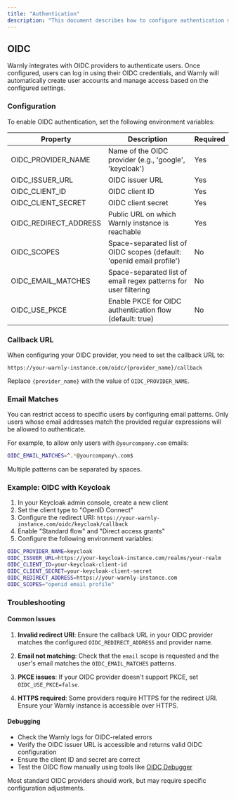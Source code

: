 ```yaml
---
title: "Authentication"
description: "This document describes how to configure authentication mechanisms for Warnly."
---
```


## OIDC

Warnly integrates with OIDC providers to authenticate users. Once configured, users can log in using their OIDC credentials, and Warnly will automatically create user accounts and manage access based on the configured settings.

### Configuration

To enable OIDC authentication, set the following environment variables:

| Property              | Description                                                                 | Required |
|-----------------------|-----------------------------------------------------------------------------|----------|
| OIDC_PROVIDER_NAME   | Name of the OIDC provider (e.g., 'google', 'keycloak')                     | Yes      |
| OIDC_ISSUER_URL      | OIDC issuer URL                                                             | Yes      |
| OIDC_CLIENT_ID       | OIDC client ID                                                              | Yes      |
| OIDC_CLIENT_SECRET   | OIDC client secret                                                          | Yes      |
| OIDC_REDIRECT_ADDRESS| Public URL on which Warnly instance is reachable                            | Yes      |
| OIDC_SCOPES          | Space-separated list of OIDC scopes (default: 'openid email profile')       | No       |
| OIDC_EMAIL_MATCHES   | Space-separated list of email regex patterns for user filtering             | No       |
| OIDC_USE_PKCE        | Enable PKCE for OIDC authentication flow (default: true)                    | No       |

### Callback URL

When configuring your OIDC provider, you need to set the callback URL to:

```
https://your-warnly-instance.com/oidc/{provider_name}/callback
```

Replace `{provider_name}` with the value of `OIDC_PROVIDER_NAME`.

### Email Matches

You can restrict access to specific users by configuring email patterns. Only users whose email addresses match the provided regular expressions will be allowed to authenticate.

For example, to allow only users with `@yourcompany.com` emails:

```bash
OIDC_EMAIL_MATCHES=^.*@yourcompany\.com$
```

Multiple patterns can be separated by spaces.

### Example: OIDC with Keycloak

1. In your Keycloak admin console, create a new client
2. Set the client type to "OpenID Connect"
3. Configure the redirect URI: `https://your-warnly-instance.com/oidc/keycloak/callback`
4. Enable "Standard flow" and "Direct access grants"
5. Configure the following environment variables:

```bash
OIDC_PROVIDER_NAME=keycloak
OIDC_ISSUER_URL=https://your-keycloak-instance.com/realms/your-realm
OIDC_CLIENT_ID=your-keycloak-client-id
OIDC_CLIENT_SECRET=your-keycloak-client-secret
OIDC_REDIRECT_ADDRESS=https://your-warnly-instance.com
OIDC_SCOPES="openid email profile"
```

### Troubleshooting

#### Common Issues

1. **Invalid redirect URI**: Ensure the callback URL in your OIDC provider matches the configured `OIDC_REDIRECT_ADDRESS` and provider name.

2. **Email not matching**: Check that the `email` scope is requested and the user's email matches the `OIDC_EMAIL_MATCHES` patterns.

3. **PKCE issues**: If your OIDC provider doesn't support PKCE, set `OIDC_USE_PKCE=false`.

4. **HTTPS required**: Some providers require HTTPS for the redirect URI. Ensure your Warnly instance is accessible over HTTPS.

#### Debugging

- Check the Warnly logs for OIDC-related errors
- Verify the OIDC issuer URL is accessible and returns valid OIDC configuration
- Ensure the client ID and secret are correct
- Test the OIDC flow manually using tools like [OIDC Debugger](https://oidcdebugger.com/)


Most standard OIDC providers should work, but may require specific configuration adjustments.
